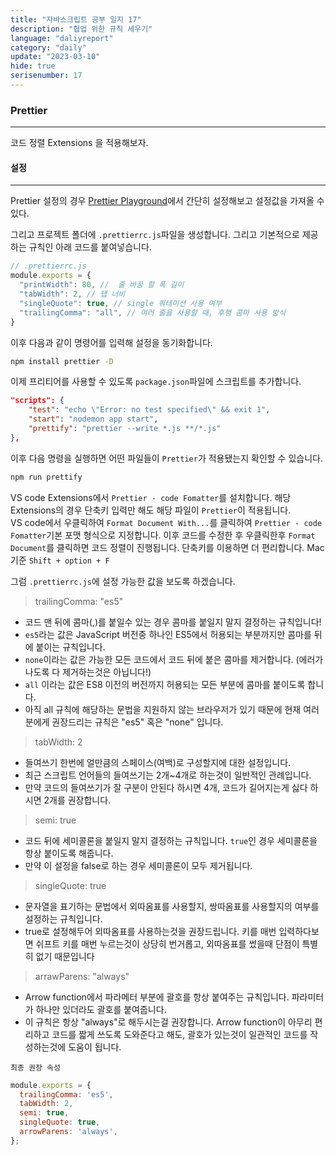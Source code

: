 ```yaml
---
title: "자바스크립트 공부 일지 17"
description: "협업 위한 규칙 세우기"
language: "daliyreport"
category: "daily"
update: "2023-03-10"
hide: true
serisenumber: 17
---
```


### Prettier
---
코드 정렬 Extensions 을 적용해보자.

#### 설정
---
Prettier 설정의 경우 [Prettier Playground](https://prettier.io/playground/)에서 간단히 설정해보고 설정값을 가져올 수 있다.  

그리고 프로젝트 폴더에 `.prettierrc.js`파일을 생성합니다. 그리고 기본적으로 제공하는 규칙인 아래 코드를 붙여넣습니다.
```js
// .prettierrc.js
module.exports = {
  "printWidth": 80, //  줄 바꿈 할 폭 길이
  "tabWidth": 2, // 탭 너비 
  "singleQuote": true, // single 쿼테이션 사용 여부
  "trailingComma": "all", // 여러 줄을 사용할 때, 후행 콤마 사용 방식
}
```

이후 다음과 같이 명령어를 입력해 설정을 동기화합니다.
```bash
npm install prettier -D
```

이제 프리티어를 사용할 수 있도록 `package.json`파일에 스크립트를 추가합니다.
```json
"scripts": {
    "test": "echo \"Error: no test specified\" && exit 1",
    "start": "nodemon app start",
    "prettify": "prettier --write *.js **/*.js"
},
```
이후 다음 명령을 실행하면 어떤 파일들이 `Prettier`가 적용됐는지 확인할 수 있습니다.
```bash
npm run prettify
```

VS code Extensions에서 `Prettier - code Fomatter`를 설치합니다. 해당 Extensions의 경우 단축키 입력만 해도 해당 파일이 `Prettier`이 적용됩니다.  
VS code에서 우클릭하여 `Format Document With...`를 클릭하여 `Prettier - code Fomatter`기본 포맷 형식으로 지정합니다. 이후 코드를 수정한 후 우클릭한후 `Format Document`를 클릭하면 코드 정렬이 진행됩니다. 단축키를 이용하면 더 편리합니다. Mac 기준 `Shift + option + F`

그럼 `.prettierrc.js`에 설정 가능한 값을 보도록 하겠습니다.

> trailingComma: "es5"  
- 코드 맨 뒤에 콤마(,)를 붙일수 있는 경우 콤마를 붙일지 말지 결정하는 규칙입니다!
- `es5`라는 값은 JavaScript 버전중 하나인 ES5에서 허용되는 부분까지만 콤마를 뒤에 붙이는 규칙입니다.
- `none`이라는 값은 가능한 모든 코드에서 코드 뒤에 붙은 콤마를 제거합니다. (에러가 나도록 다 제거하는것은 아닙니다!)
- `all` 이라는 값은 ES8 이전의 버전까지 허용되는 모든 부분에 콤마를 붙이도록 합니다.
- 아직 all 규칙에 해당하는 문법을 지원하지 않는 브라우저가 있기 때문에 현재 여러분에게 권장드리는 규칙은 "es5" 혹은 "none" 입니다.

> tabWidth: 2  
- 들여쓰기 한번에 얼만큼의 스페이스(여백)로 구성할지에 대한 설정입니다.
- 최근 스크립트 언어들의 들여쓰기는 2개~4개로 하는것이 일반적인 관례입니다.
- 만약 코드의 들여쓰기가 잘 구분이 안된다 하시면 4개, 코드가 길어지는게 싫다 하시면 2개를 권장합니다.

> semi: true  
- 코드 뒤에 세미콜론을 붙일지 말지 결정하는 규칙입니다. `true`인 경우 세미콜론을 항상 붙이도록 해줍니다.
- 만약 이 설정을 false로 하는 경우 세미콜론이 모두 제거됩니다.

> singleQuote: true  
- 문자열을 표기하는 문법에서 외따옴표를 사용할지, 쌍따옴표를 사용할지의 여부를 설정하는 규칙입니다.
- true로 설정해두어 외따옴표를 사용하는것을 권장드립니다. 키를 매번 입력하다보면 쉬프트 키를 매번 누르는것이 상당히 번거롭고, 외따옴표를 썼을때 단점이 특별히 없기 때문입니다

> arrawParens: "always"  
- Arrow function에서 파라메터 부분에 괄호를 항상 붙여주는 규칙입니다. 파라미터가 하나만 있더라도 괄호를 붙여줍니다.
- 이 규칙은 항상 "always"로 해두시는걸 권장합니다. Arrow function이 아무리 편리하고 코드를 짧게 쓰도록 도와준다고 해도, 괄호가 있는것이 일관적인 코드를 작성하는것에 도움이 됩니다.

`최종 권장 속성`
```js
module.exports = {
  trailingComma: 'es5',
  tabWidth: 2,
  semi: true,
  singleQuote: true,
  arrowParens: 'always',
};
```